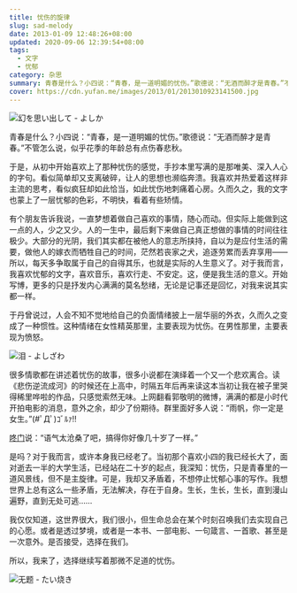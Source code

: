 ```yaml
---
title: 忧伤的旋律
slug: sad-melody
date: 2013-01-09 12:48:26+08:00
updated: 2020-09-06 12:39:54+08:00
tags:
  - 文字
  - 忧郁
category: 杂思
summary: 青春是什么？小四说：“青春，是一道明媚的忧伤。”歌德说：“无酒而醉才是青春。”不管怎么说，似乎花季的年龄总有点伤春悲秋。
cover: https://cdn.yufan.me/images/2013/01/2013010923141500.jpg
---
```


![幻を思い出して - よしか](https://cdn.yufan.me/images/2013/01/2013010923203400.jpg)

<MusicPlayer id={2149019981} />

青春是什么？小四说：“青春，是一道明媚的忧伤。”歌德说：“无酒而醉才是青春。”不管怎么说，似乎花季的年龄总有点伤春悲秋。

于是，从初中开始喜欢上了那种忧伤的感觉，手抄本里写满的是那唯美、深入人心的字句。看似简单却又支离破碎，让人的思想也濒临奔溃。我喜欢并热爱着这样非主流的思考，看似疯狂却如此恰当，如此忧伤地刺痛着心房。久而久之，我的文字也蒙上了一层忧郁的色彩，不明快，看着有些矫情。

有个朋友告诉我说，一直梦想着做自己喜欢的事情，随心而动。但实际上能做到这一点的人，少之又少。人的一生中，最后剩下来做自己真正想做的事情的时间往往极少。大部分的光阴，我们其实都在被他人的意志所挟持，自以为是应付生活的需要，做他人的嫁衣而牺牲自己的时间，茫然若丧家之犬，追逐劳累而丢弃享用——所以，每天多争取属于自己的自得其乐，也就是实际的人生意义了。对于我而言，我喜欢忧郁的文字，喜欢音乐，喜欢行走、不安定。这，便是我生活的意义。开始写博，更多的只是抒发内心满满的莫名愁绪，无论是记事还是回忆，对我来说其实都一样。

于丹曾说过，人会不知不觉地给自己的负面情绪披上一层华丽的外衣，久而久之变成了一种惯性。这种情绪在女性精英那里，主要表现为忧伤。在男性那里，主要表现为愤怒。

![泪 - よしざわ](https://cdn.yufan.me/images/2013/01/2013010923260800.jpg)

很多情歌都在讲述着忧伤的故事，很多小说都在演绎着一个又一个悲欢离合。读《悲伤逆流成河》的时候还在上高中，时隔五年后再来读这本当初让我在被子里哭得稀里哗啦的作品，只感觉索然无味。上网翻看郭敬明的微博，满满的都是小时代开拍电影的消息，意外之余，却少了份期待。群里面好多人说：“雨帆，你一定是女生。”(#ﾟДﾟ)ｺﾞﾙｧ!!

[咚门](https://www.dearzd.com)说：“语气太沧桑了吧，搞得你好像几十岁了一样。”

是吗？对于我而言，或许本身我已经老了。当初那个喜欢小四的我已经长大了，面对逝去一半的大学生活，已经站在二十岁的起点，我深知：忧伤，只是青春里的一道风景线，但不是主旋律。可是，我却又矛盾着，不想停止忧郁心事的写作。我想世界上总有这么一些矛盾，无法解决，存在于自身。生长，生长，生长，直到漫山遍野，直到无处可逃……

我仅仅知道，这世界很大，我们很小，但生命总会在某个时刻召唤我们去实现自己的心愿。或者是透过梦境，或者是一本书、一部电影、一句箴言、一首歌、甚至是一次意外。是否接受，选择在我们。

所以，我来了，选择继续写着那微不足道的忧伤。

![无题 - たい烧き](https://cdn.yufan.me/images/2013/01/2013010923242700.jpg)
